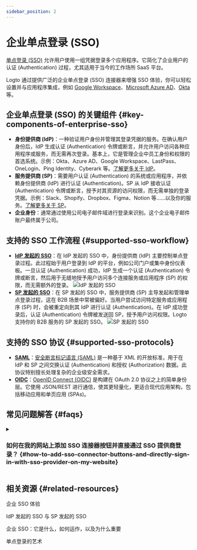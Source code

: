 ```yaml
---
sidebar_position: 2
---
```



# 企业单点登录 (SSO)

[单点登录 (SSO)](https://auth.wiki/single-sign-on) 允许用户使用一组凭据登录多个应用程序。它简化了企业用户的认证 (Authentication) 过程，尤其适用于当今的工作场所 SaaS 平台。

Logto 通过提供广泛的企业单点登录 (SSO) 连接器来增强 SSO 体验，你可以轻松设置并与应用程序集成，例如 [Google Workspace](/integrations/google-workspace)、[Microsoft Azure AD](/integrations/entra-id-saml)、[Okta](/integrations/okta) 等。

## 企业单点登录 (SSO) 的关键组件 \{#key-components-of-enterprise-sso}

- **身份提供商 (IdP)**：一种验证用户身份并管理其登录凭据的服务。在确认用户身份后，IdP 生成认证 (Authentication) 令牌或断言，并允许用户访问各种应用程序或服务，而无需再次登录。基本上，它是管理企业中员工身份和权限的首选系统。示例：Okta、Azure AD、Google Workspace、LastPass、OneLogin、Ping Identity、Cyberark 等。[了解更多关于 IdP](https://auth.wiki/identity-provider)。
- **服务提供商 (SP)**：需要用户认证 (Authentication) 的系统或应用程序，并依赖身份提供商 (IdP) 进行认证 (Authentication)。SP 从 IdP 接收认证 (Authentication) 令牌或断言，授予对其资源的访问权限，而无需单独的登录凭据。示例：Slack、Shopify、Dropbox、Figma、Notion 等……以及你的服务。[了解更多关于 SP](https://auth.wiki/service-provider)。
- **企业身份**：通常通过使用公司电子邮件域进行登录来识别。这个企业电子邮件账户最终属于公司。

## 支持的 SSO 工作流程 \{#supported-sso-workflow}

- [**IdP 发起的 SSO**](/end-user-flows/enterprise-sso/idp-initiated-sso)：在 IdP 发起的 SSO 中，身份提供商 (IdP) 主要控制单点登录过程。此过程始于用户登录到 IdP 的平台，例如公司门户或集中身份仪表板。一旦认证 (Authentication) 成功，IdP 生成一个认证 (Authentication) 令牌或断言，然后用于无缝地授予用户访问多个连接服务或应用程序 (SP) 的权限，而无需额外的登录。
  <img src={idpInitiatedSsoImage} alt="IdP 发起的 SSO" />
- [**SP 发起的 SSO**](/end-user-flows/enterprise-sso/sp-initiated-sso)：在 SP 发起的 SSO 中，服务提供商 (SP) 主导发起和管理单点登录过程，这在 B2B 场景中常被偏好。当用户尝试访问特定服务或应用程序 (SP) 时，会被重定向到其 IdP 进行认证 (Authentication)。在 IdP 成功登录后，认证 (Authentication) 令牌被发送回 SP，授予用户访问权限。Logto 支持你的 B2B 服务的 SP 发起的 SSO。
  <img src={spInitiatedSsoImage} alt="SP 发起的 SSO" />

## 支持的 SSO 协议 \{#supported-sso-protocols}

- [**SAML**](/integrations/saml-sso)：[安全断言标记语言 (SAML)](https://auth.wiki/saml) 是一种基于 XML 的开放标准，用于在 IdP 和 SP 之间交换认证 (Authentication) 和授权 (Authorization) 数据。此协议特别擅长处理复杂的企业级安全需求。
- [**OIDC**](/integrations/oidc-sso)：[OpenID Connect (OIDC)](https://auth.wiki/openid-connect) 是构建在 OAuth 2.0 协议之上的简单身份层。它使用 JSON/REST 进行通信，使其更轻量化，更适合现代应用架构，包括移动应用和单页应用 (SPAs)。

## 常见问题解答 \{#faqs}

<details>
  <summary>

### 如何在我的网站上添加 SSO 连接器按钮并直接通过 SSO 提供商登录？ \{#how-to-add-sso-connector-buttons-and-directly-sign-in-with-sso-provider-on-my-website}

</summary>

Logto 允许你在网站上添加社交登录按钮，并直接启动 SSO 登录过程，而无需显示默认的登录表单。查看我们的 [直接登录](/end-user-flows/authentication-parameters/direct-sign-in/) 指南以获取详细说明。

</details>

## 相关资源 \{#related-resources}

<Url href="https://www.youtube.com/watch?v=-mD8Sfab7sI&t=12s"> 企业 SSO 体验</Url>

<Url href="https://blog.logto.io/idp-vs-sp-initiated-sso">IdP 发起的 SSO 与 SP 发起的 SSO</Url>

<Url href="https://blog.logto.io/enterprise-sso">企业 SSO：它是什么，如何运作，以及为什么重要</Url>

<Url href="https://blog.logto.io/single-sign-on">单点登录的艺术</Url>
